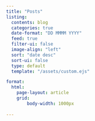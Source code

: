 ```yaml
---
title: "Posts"
listing:
  contents: blog
  categories: true
  date-format: "DD MMMM YYYY"
  feed: true
  filter-ui: false
  image-align: "left"
  sort: "date desc"
  sort-ui: false
  type: default
  template: "/assets/custom.ejs"

format: 
  html:
    page-layout: article
    grid:
        body-width: 1000px 
 
---
```



